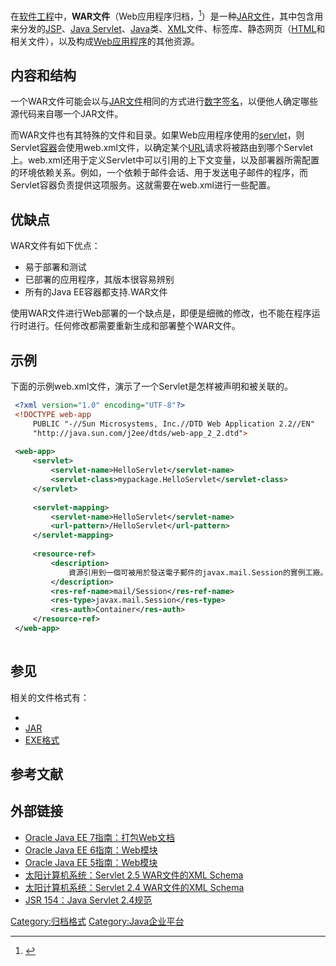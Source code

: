 {{NoteTA|G1=IT}}
{{Infobox file format
| name = Web ARchive
| extension = .war
| mime = 
| owner = [[昇陽電腦|昇陽電腦]]
| creatorcode = 
| genre = 
| containerfor = [[JSP|JSP]], [[Java_Servlet|Java Servlet]]
| containedby = 
| extendedfrom = [[JAR_(文件格式)|JAR]]
| extendedto = 
}}
{{for|英文单词“war”的含义|战争}}
在[[软件工程|软件工程]]中，'''WAR文件'''（Web应用程序归档，{{lang-en|'''W'''eb application '''AR'''chive}}<ref>{{cite web |url=http://www.oracle.com/technetwork/articles/javase/servletapi-137835.html |title=What's New in Java Servlet API 2.2? |publisher=[[JavaWorld|JavaWorld]]([[Oracle|Oracle]]转载) |date=1999-10 |accessdate=2014-08-26 |archive-date=2017-10-18 |archive-url=https://web.archive.org/web/20171018080141/http://www.oracle.com/technetwork/articles/javase/servletapi-137835.html }}</ref>）是一种[[JAR文件|JAR文件]]，其中包含用来分发的[[JSP|JSP]]、[[Java_Servlet|Java Servlet]]、[[Java|Java]]类、[[XML|XML]]文件、标签库、静态网页（[[HTML|HTML]]和相关文件），以及构成[[Web应用程序|Web应用程序]]的其他资源。

== 内容和结构 ==
一个WAR文件可能会以与[[JAR文件|JAR文件]]相同的方式进行[[数字签名|数字签名]]，以便他人确定哪些源代码来自哪一个JAR文件。

而WAR文件也有其特殊的文件和目录。如果Web应用程序使用的[[Java_Servlet|servlet]]，则Servlet[[Web容器|容器]]会使用web.xml文件，以确定某个[[URL|URL]]请求将被路由到哪个Servlet上。web.xml还用于定义Servlet中可以引用的上下文变量，以及部署器所需配置的环境依赖关系。例如，一个依赖于邮件会话、用于发送电子邮件的程序，而Servlet容器负责提供这项服务。这就需要在web.xml进行一些配置。

== 优缺点 ==
WAR文件有如下优点：
* 易于部署和测试
* 已部署的应用程序，其版本很容易辨别
* 所有的Java EE容器都支持.WAR文件

使用WAR文件进行Web部署的一个缺点是，即便是细微的修改，也不能在程序运行时进行。任何修改都需要重新生成和部署整个WAR文件。

== 示例 ==
下面的示例web.xml文件，演示了一个Servlet是怎样被声明和被关联的。

 <syntaxhighlight lang="xml">
 <?xml version="1.0" encoding="UTF-8"?>
 <!DOCTYPE web-app
     PUBLIC "-//Sun Microsystems, Inc.//DTD Web Application 2.2//EN"
     "http://java.sun.com/j2ee/dtds/web-app_2_2.dtd">
 
 <web-app>
     <servlet>
         <servlet-name>HelloServlet</servlet-name>
         <servlet-class>mypackage.HelloServlet</servlet-class>
     </servlet>
 
     <servlet-mapping>
         <servlet-name>HelloServlet</servlet-name>
         <url-pattern>/HelloServlet</url-pattern>
     </servlet-mapping>
 
     <resource-ref>
         <description>
             資源引用到一個可被用於發送電子郵件的javax.mail.Session的實例工廠。
         </description>
         <res-ref-name>mail/Session</res-ref-name>
         <res-type>javax.mail.Session</res-type>
         <res-auth>Container</res-auth>
     </resource-ref>
 </web-app>
 </syntaxhighlight>

== 参见 ==
相关的文件格式有：
* {{tsl|en|EAR (file format)|EAR}}
* [[JAR|JAR]]
* [[EXE格式|EXE格式]]

== 参考文献 ==
{{Reflist}}

== 外部链接 ==
*[https://web.archive.org/web/20140421001433/http://docs.oracle.com/javaee/7/tutorial/doc/packaging003.htm Oracle Java EE 7指南：打包Web文档]
*[http://docs.oracle.com/javaee/6/tutorial/doc/bnadx.html Oracle Java EE 6指南：Web模块] {{Wayback|url=http://docs.oracle.com/javaee/6/tutorial/doc/bnadx.html |date=20220426100808 }}
*[http://docs.oracle.com/javaee/5/tutorial/doc/bnadx.html Oracle Java EE 5指南：Web模块] {{Wayback|url=http://docs.oracle.com/javaee/5/tutorial/doc/bnadx.html |date=20220307211854 }}
*[http://java.sun.com/xml/ns/javaee/web-app_2_5.xsd 太阳计算机系统：Servlet 2.5 WAR文件的XML Schema] {{Wayback|url=http://java.sun.com/xml/ns/javaee/web-app_2_5.xsd |date=20120625232409 }}
*[http://java.sun.com/xml/ns/j2ee/web-app_2_4.xsd 太阳计算机系统：Servlet 2.4 WAR文件的XML Schema] {{Wayback|url=http://java.sun.com/xml/ns/j2ee/web-app_2_4.xsd |date=20120626123136 }}
*[http://jcp.org/en/jsr/detail?id=154 JSR 154：Java Servlet 2.4规范] {{Wayback|url=http://jcp.org/en/jsr/detail?id=154 |date=20220321200251 }}

[[Category:归档格式|Category:归档格式]]
[[Category:Java企业平台|Category:Java企业平台]]